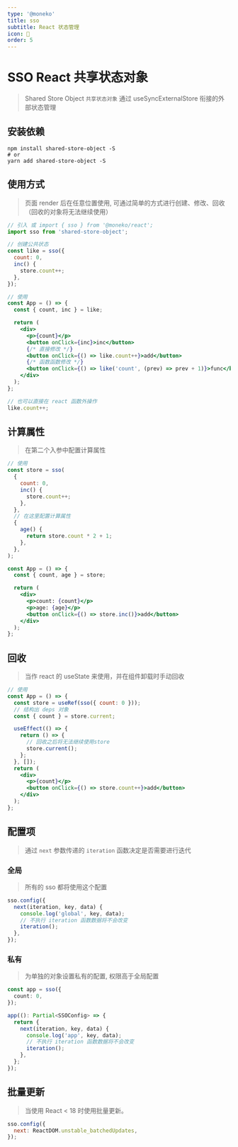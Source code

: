 ```yaml
---
type: '@moneko'
title: sso
subtitle: React 状态管理
icon: 🍑
order: 5
---
```


# SSO React 共享状态对象

> Shared Store Object `共享状态对象`
> 通过 useSyncExternalStore 衔接的外部状态管理

## 安装依赖

```shell
npm install shared-store-object -S
# or
yarn add shared-store-object -S
```

## 使用方式

> 页面 render 后在任意位置使用, 可通过简单的方式进行创建、修改、回收（回收的对象将无法继续使用）

```jsx
// 引入 或 import { sso } from '@moneko/react';
import sso from 'shared-store-object';

// 创建公共状态
const like = sso({
  count: 0,
  inc() {
    store.count++;
  },
});

// 使用
const App = () => {
  const { count, inc } = like;

  return (
    <div>
      <p>{count}</p>
      <button onClick={inc}>inc</button>
      {/* 直接修改 */}
      <button onClick={() => like.count++}>add</button>
      {/* 函数函数修改 */}
      <button onClick={() => like('count', (prev) => prev + 1)}>func</button>
    </div>
  );
};

// 也可以直接在 react 函数外操作
like.count++;
```

## 计算属性

> 在第二个入参中配置计算属性

```jsx
// 使用
const store = sso(
  {
    count: 0,
    inc() {
      store.count++;
    },
  },
  // 在这里配置计算属性
  {
    age() {
      return store.count * 2 + 1;
    },
  },
);

const App = () => {
  const { count, age } = store;

  return (
    <div>
      <p>count: {count}</p>
      <p>age: {age}</p>
      <button onClick={() => store.inc()}>add</button>
    </div>
  );
};
```

## 回收

> 当作 react 的 useState 来使用，并在组件卸载时手动回收

```jsx
// 使用
const App = () => {
  const store = useRef(sso({ count: 0 }));
  // 结构出 deps 对象
  const { count } = store.current;

  useEffect(() => {
    return () => {
      // 回收之后将无法继续使用store
      store.current();
    };
  }, []);
  return (
    <div>
      <p>{count}</p>
      <button onClick={() => store.count++}>add</button>
    </div>
  );
};
```

## 配置项

> 通过 `next` 参数传递的 `iteration` 函数决定是否需要进行迭代

### 全局

> 所有的 sso 都将使用这个配置

```javascript
sso.config({
  next(iteration, key, data) {
    console.log('global', key, data);
    // 不执行 iteration 函数数据将不会改变
    iteration();
  },
});
```

### 私有

> 为单独的对象设置私有的配置, 权限高于全局配置

```typescript
const app = sso({
  count: 0,
});

app((): Partial<SSOConfig> => {
  return {
    next(iteration, key, data) {
      console.log('app', key, data);
      // 不执行 iteration 函数数据将不会改变
      iteration();
    },
  };
});
```

## 批量更新

> 当使用 React < 18 时使用批量更新。

```javascript
sso.config({
  next: ReactDOM.unstable_batchedUpdates,
});
```
